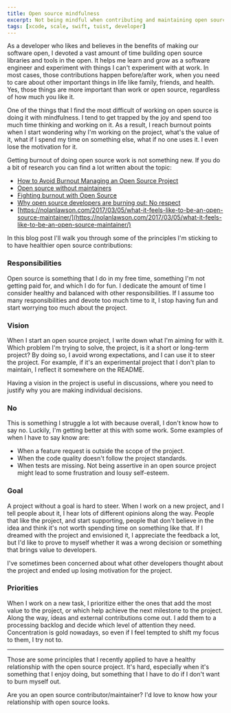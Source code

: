 ```yaml
---
title: Open source mindfulness
excerpt: Not being mindful when contributing and maintaining open source projects might lead to burnout or low self-steem. In this blog post I talk about some principles that I applied to have a healthier relationship with the open source.
tags: [xcode, scale, swift, tuist, developer]
---
```


As a developer who likes and believes in the benefits of making our software open, I devoted a vast amount of time building open source libraries and tools in the open. It helps me learn and grow as a software engineer and experiment with things I can't experiment with at work. In most cases, those contributions happen before/after work, when you need to care about other important things in life like family, friends, and health. Yes, those things are more important than work or open source, regardless of how much you like it.

One of the things that I find the most difficult of working on open source is doing it with mindfulness. I tend to get trapped by the joy and spend too much time thinking and working on it. As a result, I reach burnout points when I start wondering why I'm working on the project, what's the value of it, what if I spend my time on something else, what if no one uses it. I even lose the motivation for it.

Getting burnout of doing open source work is not something new. If you do a bit of research you can find a lot written about the topic:

- [How to Avoid Burnout Managing an Open Source Project](https://thenewstack.io/darker-side-open-source/)
- [Open source without maintainers](https://staltz.com/open-source-without-maintainers.html)
- [Fighting burnout with Open Source](https://medium.com/@oleg008/fighting-burnout-with-open-source-ba87559ad844)
- [Why open source developers are burning out: No respect](https://www.techrepublic.com/article/why-open-source-developers-are-burning-out-no-respect/)
- [https://nolanlawson.com/2017/03/05/what-it-feels-like-to-be-an-open-source-maintainer/](https://nolanlawson.com/2017/03/05/what-it-feels-like-to-be-an-open-source-maintainer/)

In this blog post I'll walk you through some of the principles I'm sticking to to have healthier open source contributions:

### Responsibilities
Open source is something that I do in my free time, something I'm not getting paid for, and which I do for fun. I dedicate the amount of time I consider healthy and balanced with other responsibilities. If I assume too many responsibilities and devote too much time to it, I stop having fun and start worrying too much about the project.

### Vision
When I start an open source project, I write down what I'm aiming for with it. Which problem I'm trying to solve, the project, is it a short or long-term project? By doing so, I avoid wrong expectations, and I can use it to steer the project. For example, if it's an experimental project that I don't plan to maintain, I reflect it somewhere on the README. 

Having a vision in the project is useful in discussions, where you need to justify why you are making individual decisions.

### No
This is something I struggle a lot with because overall, I don't know how to say no. Luckily, I'm getting better at this with some work. Some examples of when I have to say know are:
- When a feature request is outside the scope of the project.
- When the code quality doesn't follow the project standards.
- When tests are missing.
Not being assertive in an open source project might lead to some frustration and lousy self-esteem.

### Goal
A project without a goal is hard to steer. When I work on a new project, and I tell people about it, I hear lots of different opinions along the way. People that like the project, and start supporting, people that don't believe in the idea and think it's not worth spending time on something like that. If I dreamed with the project and envisioned it, I appreciate the feedback a lot, but I'd like to prove to myself whether it was a wrong decision or something that brings value to developers.

I've sometimes been concerned about what other developers thought about the project and ended up losing motivation for the project.

### Priorities
When I work on a new task, I prioritize either the ones that add the most value to the project, or which help achieve the next milestone to the project. Along the way, ideas and external contributions come out. I add them to a processing backlog and decide which level of attention they need. Concentration is gold nowadays, so even if I feel tempted to shift my focus to them, I try not to. 

--- 

Those are some principles that I recently applied to have a healthy relationship with the open source project. It's hard, especially when it's something that I enjoy doing, but something that I have to do if I don't want to burn myself out.

Are you an open source contributor/maintainer? I'd love to know how your relationship with open source looks.